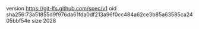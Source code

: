 version https://git-lfs.github.com/spec/v1
oid sha256:73a51855d9f976da61fda0df213a96f0cc484a62ce3b85a63585ca2405bbf54e
size 2028
